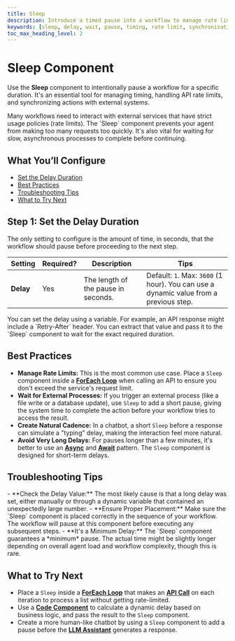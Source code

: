```yaml
---
title: Sleep
description: Introduce a timed pause into a workflow to manage rate limits, wait for external processes, or control timing.
keywords: [sleep, delay, wait, pause, timing, rate limit, synchronization, throttle]
toc_max_heading_level: 2
---
```


# Sleep Component

Use the **Sleep** component to intentionally pause a workflow for a specific duration. It's an essential tool for managing timing, handling API rate limits, and synchronizing actions with external systems.

<InfoCallout title="Why this matters">
Many workflows need to interact with external services that have strict usage policies (rate limits). The `Sleep` component prevents your agent from making too many requests too quickly. It's also vital for waiting for slow, asynchronous processes to complete before continuing.
</InfoCallout>

<Spacer size="md" />

## What You’ll Configure

- [Set the Delay Duration](#step-1-set-the-delay-duration)
- [Best Practices](#best-practices)
- [Troubleshooting Tips](#troubleshooting-tips)
- [What to Try Next](#what-to-try-next)

<Spacer size="md" />

## Step 1: Set the Delay Duration

The only setting to configure is the amount of time, in seconds, that the workflow should pause before proceeding to the next step.

| Setting | Required?                   | Description                                                              | Tips                                                                     |
|---------|-----------------------------|--------------------------------------------------------------------------|--------------------------------------------------------------------------|
| **Delay** | <Badge type="required">Yes</Badge> | The length of the pause in seconds.                                      | Default: `1`. Max: `3600` (1 hour). You can use a dynamic value from a previous step. |

<TipCallout title="Dynamic Delays">
You can set the delay using a variable. For example, an API response might include a `Retry-After` header. You can extract that value and pass it to the `Sleep` component to wait for the exact required duration.
</TipCallout>

<Arcade src="https://demo.arcade.software/T5ojKEEAC1y7ciCqaPRg?embed&embed_mobile=tab&embed_desktop=inline&show_copy_link=true" title="Sleep | SmythOS" />

<Spacer size="md" />

## Best Practices

- **Manage Rate Limits:** This is the most common use case. Place a `Sleep` component inside a **[ForEach Loop](/docs/agent-studio/components/logic/for-each)** when calling an API to ensure you don't exceed the service's request limit.
- **Wait for External Processes:** If you trigger an external process (like a file write or a database update), use `Sleep` to add a short pause, giving the system time to complete the action before your workflow tries to access the result.
- **Create Natural Cadence:** In a chatbot, a short `Sleep` before a response can simulate a "typing" delay, making the interaction feel more natural.
- **Avoid Very Long Delays:** For pauses longer than a few minutes, it's better to use an **[Async](./async)** and **[Await](./await)** pattern. The `Sleep` component is designed for short-term delays.

<Spacer size="md" />

## Troubleshooting Tips

<InfoCallout title="If your workflow seems stuck or delayed...">
- **Check the Delay Value:** The most likely cause is that a long delay was set, either manually or through a dynamic variable that contained an unexpectedly large number.
- **Ensure Proper Placement:** Make sure the `Sleep` component is placed correctly in the sequence of your workflow. The workflow will pause at this component before executing any subsequent steps.
- **It's a Minimum Delay:** The `Sleep` component guarantees a *minimum* pause. The actual time might be slightly longer depending on overall agent load and workflow complexity, though this is rare.
</InfoCallout>

<Spacer size="md" />

## What to Try Next

- Place a `Sleep` inside a **[ForEach Loop](/docs/agent-studio/components/logic/for-each)** that makes an **[API Call](/docs/agent-studio/components/base/api-call)** on each iteration to process a list without getting rate-limited.
- Use a **[Code Component](./code)** to calculate a dynamic delay based on business logic, and pass the result to the `Sleep` component.
- Create a more human-like chatbot by using a `Sleep` component to add a pause before the **[LLM Assistant](./llm-assistant)** generates a response.

